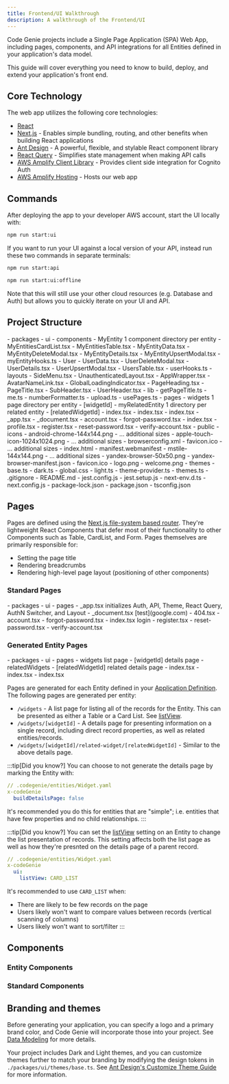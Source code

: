```yaml
---
title: Frontend/UI Walkthrough
description: A walkthrough of the Frontend/UI
---
```


Code Genie projects include a Single Page Application (SPA) Web App, including pages, components, and API integrations for all Entities defined in your application's data model.

This guide will cover everything you need to know to build, deploy, and extend your application's front end.

## Core Technology

The web app utilizes the following core technologies:

- [React](https://react.dev/)
- [Next.js](https://nextjs.org/) - Enables simple bundling, routing, and other benefits when building React applications
- [Ant Design](https://ant.design/) - A powerful, flexible, and stylable React component library
- [React Query](https://tanstack.com/query/v3/) - Simplifies state management when making API calls
- [AWS Amplify Client Library](https://aws-amplify.github.io/amplify-js/api/index.html) - Provides client side integration for Cognito Auth
- [AWS Amplify Hosting](https://aws.amazon.com/amplify/hosting/) - Hosts our web app

## Commands

After deploying the app to your developer AWS account, start the UI locally with:

```sh
npm run start:ui
```

If you want to run your UI against a local version of your API, instead run these two commands in separate terminals:

```sh
npm run start:api
```

```sh
npm run start:ui:offline
```

Note that this will still use your other cloud resources (e.g. Database and Auth) but allows you to quickly iterate on your UI and API.

## Project Structure


<FileTree>
- packages
  - ui
    - components
      - MyEntity 1 component directory per entity
        - MyEntitiesCardList.tsx
        - MyEntitiesTable.tsx
        - MyEntityData.tsx
        - MyEntityDeleteModal.tsx
        - MyEntityDetails.tsx
        - MyEntityUpsertModal.tsx
        - myEntityHooks.ts
      - User
        - UserData.tsx
        - UserDeleteModal.tsx
        - UserDetails.tsx
        - UserUpsertModal.tsx
        - UsersTable.tsx
        - userHooks.ts
      - layouts
        - SideMenu.tsx
        - UnauthenticatedLayout.tsx
      - AppWrapper.tsx
      - AvatarNameLink.tsx
      - GlobalLoadingIndicator.tsx
      - PageHeading.tsx
      - PageTitle.tsx
      - SubHeader.tsx
      - UserHeader.tsx
    - lib
      - getPageTitle.ts
      - me.ts
      - numberFormatter.ts
      - upload.ts
      - usePages.ts
    - pages
      - widgets 1 page directory per entity
        - [widgetId]
          - myRelatedEntity 1 directory per related entity
            - [relatedWidgetId]
                - index.tsx
          - index.tsx
        - index.tsx
      - _app.tsx
      - _document.tsx
      - account.tsx
      - forgot-password.tsx
      - index.tsx
      - profile.tsx
      - register.tsx
      - reset-password.tsx
      - verify-account.tsx
    - public
      - icons
        - android-chrome-144x144.png
        - ... additional sizes
        - apple-touch-icon-1024x1024.png
        - ... additional sizes
        - browserconfig.xml
        - favicon.ico
        - ... additional sizes
        - index.html
        - manifest.webmanifest
        - mstile-144x144.png
        - ... additional sizes
        - yandex-browser-50x50.png
        - yandex-browser-manifest.json
      - favicon.ico
      - logo.png
      - welcome.png
    - themes
      - base.ts
      - dark.ts
      - global.css
      - light.ts
      - theme-provider.ts
      - themes.ts
    - .gitignore
    - README.md
    - jest.config.js
    - jest.setup.js
    - next-env.d.ts
    - next.config.js
    - package-lock.json
    - package.json
    - tsconfig.json
</FileTree>

## Pages

Pages are defined using the [Next.js file-system based router](https://nextjs.org/docs/pages/building-your-application/routing). They're lightweight React Components that defer most of their functionality to other Components such as Table, CardList, and Form. Pages themselves are primarily responsible for:

- Setting the page title
- Rendering breadcrumbs
- Rendering high-level page layout (positioning of other components)

### Standard Pages

<FileTree>
- packages
  - ui
    - pages
      - _app.tsx initializes Auth, API, Theme, React Query, AuthN Switcher, and Layout
      - _document.tsx [test](google.com)
      - 404.tsx
      - account.tsx
      - forgot-password.tsx
      - index.tsx login
      - register.tsx
      - reset-password.tsx
      - verify-account.tsx
</FileTree>


### Generated Entity Pages

<FileTree>
- packages
  - ui
    - pages
      - widgets list page
        - [widgetId] details page
          - relatedWidgets
            - [relatedWidgetId] related details page
                - index.tsx
          - index.tsx
        - index.tsx
</FileTree>

Pages are generated for each Entity defined in your [Application Definition](../spec/application-definition). The following pages are generated per entity:

- `/widgets` - A list page for listing all of the records for the Entity. This can be presented as either a Table or a Card List. See [listView](../spec/application-definition#uilistview).
- `/widgets/[widgetId]` - A details page for presenting information on a single record, including direct record properties, as well as related entities/records.
- `/widgets/[widgetId]/related-widget/[relatedWidgetId]` - Similar to the above details page.

:::tip[Did you know?]
You can choose to not generate the details page by marking the Entity with:

```yaml
// .codegenie/entities/Widget.yaml
x-codeGenie
  buildDetailsPage: false
```

It's recommended you do this for entities that are "simple"; i.e. entities that have few properties and no child relationships.
:::

:::tip[Did you know?]
You can set the [listView](../spec/application-definition#uilistview) setting on an Entity to change the list presentation of records. This setting affects both the list page as well as how they're presnted on the details page of a parent record.

```yaml
// .codegenie/entities/Widget.yaml
x-codeGenie
  ui:
    listView: CARD_LIST
```

It's recommended to use `CARD_LIST` when:

- There are likely to be few records on the page
- Users likely won't want to compare values between records (vertical scanning of columns)
- Users likely won't want to sort/filter
:::

## Components

### Entity Components

### Standard Components

## Branding and themes

Before generating your application, you can specify a logo and a primary brand color, and Code Genie will incorporate those into your project. See [Data Modeling](../guides/data-modeling.md) for more details.

Your project includes Dark and Light themes, and you can customize themes further to match your branding by modifying the design tokens in `./packages/ui/themes/base.ts`. See [Ant Design's Customize Theme Guide](https://ant.design/docs/react/customize-theme) for more information.
